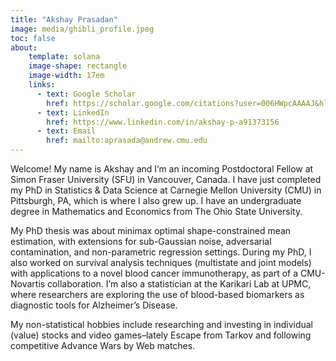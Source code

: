 ```yaml
---
title: "Akshay Prasadan"
image: media/ghibli_profile.jpeg
toc: false
about:
    template: solana
    image-shape: rectangle
    image-width: 17em
    links: 
      - text: Google Scholar
        href: https://scholar.google.com/citations?user=006HWpcAAAAJ&hl=en&oi=ao
      - text: LinkedIn
        href: https://www.linkedin.com/in/akshay-p-a91373156
      - text: Email
        href: mailto:aprasada@andrew.cmu.edu
---
```


Welcome! My name is Akshay and I'm an incoming Postdoctoral Fellow at Simon Fraser University (SFU) in Vancouver, Canada. I have just completed my PhD in Statistics \& Data Science at Carnegie Mellon University (CMU) in Pittsburgh, PA, which is where I also grew up. I have an undergraduate degree in Mathematics and Economics from The Ohio State University.

My PhD thesis was about minimax optimal shape-constrained mean estimation, with extensions for sub-Gaussian noise, adversarial contamination, and non-parametric regression settings. During my PhD, I also worked on survival analysis techniques (multistate and joint models) with applications to a novel blood cancer immunotherapy, as part of a CMU-Novartis collaboration. I'm also a statistician at the Karikari Lab at UPMC, where researchers are exploring the use of blood-based biomarkers as diagnostic tools for Alzheimer's Disease.

My non-statistical hobbies include researching and investing in individual (value) stocks and video games--lately Escape from Tarkov and following competitive Advance Wars by Web matches.
